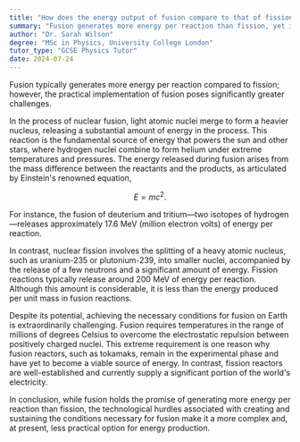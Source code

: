 ```yaml
---
title: "How does the energy output of fusion compare to that of fission?"
summary: "Fusion generates more energy per reaction than fission, yet its achievement and maintenance pose significantly greater challenges."
author: "Dr. Sarah Wilson"
degree: "MSc in Physics, University College London"
tutor_type: "GCSE Physics Tutor"
date: 2024-07-24
---
```


Fusion typically generates more energy per reaction compared to fission; however, the practical implementation of fusion poses significantly greater challenges.

In the process of nuclear fusion, light atomic nuclei merge to form a heavier nucleus, releasing a substantial amount of energy in the process. This reaction is the fundamental source of energy that powers the sun and other stars, where hydrogen nuclei combine to form helium under extreme temperatures and pressures. The energy released during fusion arises from the mass difference between the reactants and the products, as articulated by Einstein's renowned equation, 

$$
E = mc^2.
$$

For instance, the fusion of deuterium and tritium—two isotopes of hydrogen—releases approximately $17.6$ MeV (million electron volts) of energy per reaction.

In contrast, nuclear fission involves the splitting of a heavy atomic nucleus, such as uranium-235 or plutonium-239, into smaller nuclei, accompanied by the release of a few neutrons and a significant amount of energy. Fission reactions typically release around $200$ MeV of energy per reaction. Although this amount is considerable, it is less than the energy produced per unit mass in fusion reactions.

Despite its potential, achieving the necessary conditions for fusion on Earth is extraordinarily challenging. Fusion requires temperatures in the range of millions of degrees Celsius to overcome the electrostatic repulsion between positively charged nuclei. This extreme requirement is one reason why fusion reactors, such as tokamaks, remain in the experimental phase and have yet to become a viable source of energy. In contrast, fission reactors are well-established and currently supply a significant portion of the world's electricity.

In conclusion, while fusion holds the promise of generating more energy per reaction than fission, the technological hurdles associated with creating and sustaining the conditions necessary for fusion make it a more complex and, at present, less practical option for energy production.
    